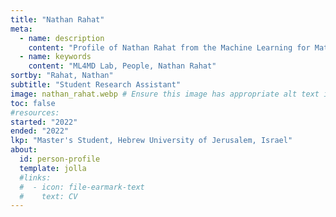 ```yaml
---
title: "Nathan Rahat"
meta:
  - name: description
    content: "Profile of Nathan Rahat from the Machine Learning for Materials Design (ML4MD) Lab."
  - name: keywords
    content: "ML4MD Lab, People, Nathan Rahat"
sortby: "Rahat, Nathan"
subtitle: "Student Research Assistant"
image: nathan_rahat.webp # Ensure this image has appropriate alt text if used directly in content
toc: false
#resources: 
started: "2022"
ended: "2022"
lkp: "Master's Student, Hebrew University of Jerusalem, Israel"
about:
  id: person-profile
  template: jolla
  #links:
  #  - icon: file-earmark-text
  #    text: CV
---
```


:::{#person-profile}
:::

<!---
## Biography
## Experience
## Education
-->
